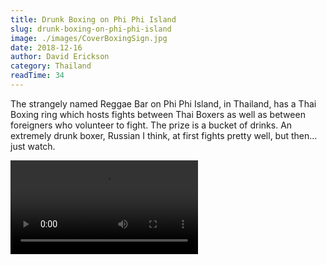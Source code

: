 ```yaml
---
title: Drunk Boxing on Phi Phi Island
slug: drunk-boxing-on-phi-phi-island
image: ./images/CoverBoxingSign.jpg
date: 2018-12-16
author: David Erickson
category: Thailand
readTime: 34
---
```



The strangely named Reggae Bar on Phi Phi Island, in Thailand, has a Thai Boxing ring which hosts fights between Thai Boxers as well as between foreigners who volunteer to fight. The prize is a bucket of drinks. An extremely drunk boxer, Russian I think, at first fights pretty well, but then…just watch.



<Video src="https://youtube.com/embed/OCfeS6xgpws" title="Drunk Boxing on Phi Phi Isand"/>

<GetImages blogDate="2018-12-16" />



